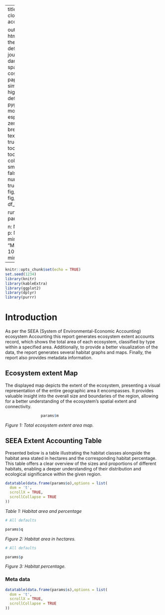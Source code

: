 
---
title:  SEEA habitat closing extent accounting report|

output: 
 html_document:
   theme: flatly # default, cerulean, journal, flatly, darkly, readable, spacelab, united, cosmo, lumen, paper, sandstone, simplex, and yeti
   highlight: tango # default, tango, pygments, kate, monochrome, espresso, zenburn, haddock, breezedark, and textmate
   smart: true
   toc: true
   toc_depth: 2
   toc_float:
     collapsed: false
     smooth_scroll: false
   numbers_sections: true
   fig_width: 7
   fig_height: 6
   fig_caption: true
   df_print: paged

runtime: shiny   
params:

  n: NA
  m: NA
  o: NA
  p: NA
  q: NA
  s: NA
  minimum: 
    label: "Minimum:"
    value: 100
    input: slider
    min: 0
    max: 1000
---


```{r setup, include=FALSE}
knitr::opts_chunk$set(echo = TRUE)
set.seed(1234)
library(knitr)
library(kableExtra)
library(ggplot2)
library(dplyr)
library(purrr)

```


# Introduction 

As per the SEEA (System of Environmental-Economic Accounting) ecosystem Accounting this report generates ecosystem extent accounts record, which shows the total area of each ecosystem, classified by type within a specified area.  Additionally, to provide a better visualization of the data, the report generates several habitat graphs and maps. Finally, the report also provides metadata information. 

## Ecosystem extent Map

The displayed map depicts the extent of the ecosystem, presenting a visual representation of the entire geographic area it encompasses. It provides valuable insight into the overall size and boundaries of the region, allowing for a better understanding of the ecosystem's spatial extent and connectivity.

```{r echo=FALSE, message=TRUE, paged.print=FALSE}
                params$m

```
*Figure 1: Total ecosystem extent area map.* 

## SEEA Extent Accounting Table

Presented below is a table illustrating the habitat classes alongside the habitat area stated in hectares and the corresponding habitat percentage. This table offers a clear overview of the sizes and proportions of different habitats, enabling a deeper understanding of their distribution and ecological significance within the given region.

```{r echo=FALSE, message=TRUE, paged.print=FALSE}

datatable(data.frame(params$o),options = list(
  dom = 't',
  scrollX = TRUE,
  scrollCollapse = TRUE
))

```

*Table 1: Habitat area and percentage* 

```{r echo=FALSE, message=TRUE, paged.print=FALSE}

# All defaults

params$q


```
*Figure 2: Habitat area in hectares.* 


```{r echo=FALSE, message=TRUE, paged.print=FALSE}

# All defaults

params$p


```
*Figure 3: Habitat percentage.* 





### Meta data  

```{r echo=FALSE, message=TRUE, paged.print=FALSE}

datatable(data.frame(params$s),options = list(
  dom = 't',
  scrollX = TRUE,
  scrollCollapse = TRUE
))


```

